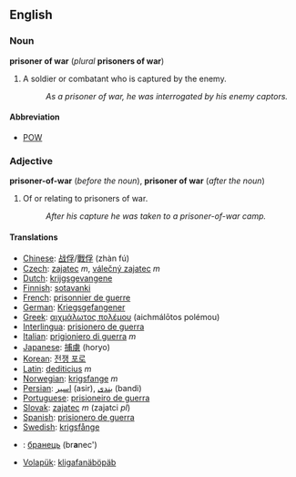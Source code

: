 ==English==
===Noun===
'''prisoner of war''' (''plural'' '''prisoners of war''')

#A soldier or combatant who is captured by the enemy.
#:''As a prisoner of war, he was interrogated by his enemy captors.''

====Abbreviation====
*[[POW]]

===Adjective===
'''prisoner-of-war''' (''before the noun''), '''prisoner of war''' (''after the noun'')
#Of or relating to prisoners of war.
#:''After his capture he was taken to a prisoner-of-war camp.''
 
====Translations====
*[[Chinese]]: [[战俘]]/[[戰俘]] (zhàn fú)
*[[Czech]]: [[zajatec]] ''m'', [[válečný zajatec]] ''m''
*[[Dutch]]: [[krijgsgevangene]]
*[[Finnish]]: [[sotavanki]]
*[[French]]: [[prisonnier de guerre]]
*[[German]]: [[Kriegsgefangener]]
*[[Greek]]: [[αιχμάλωτος πολέμου]] (aichmál&#333;tos polémou)
*[[Interlingua]]: [[prisionero de guerra]] 
*[[Italian]]: [[prigioniero di guerra]] ''m''
*[[Japanese]]: [[捕虜]] (horyo)
*[[Korean]]: [[전쟁 포로]]
*[[Latin]]: [[dediticius]] ''m''
*[[Norwegian]]: [[krigsfange]] ''m''
*[[Persian]]: [[اسیر]] (asir), [[بندی]] (bandi)
*[[Portuguese]]: [[prisioneiro de guerra]]
*[[Slovak]]: [[zajatec]] ''m'' (zajatci ''pl'')
*[[Spanish]]: [[prisionero de guerra]] 
*[[Swedish]]: [[krigsfånge]] 
*{{uk}}: [[бранець]] (br'''a'''nec') {{m}}
*[[Volapük]]: [[kligafanäböpäb]]